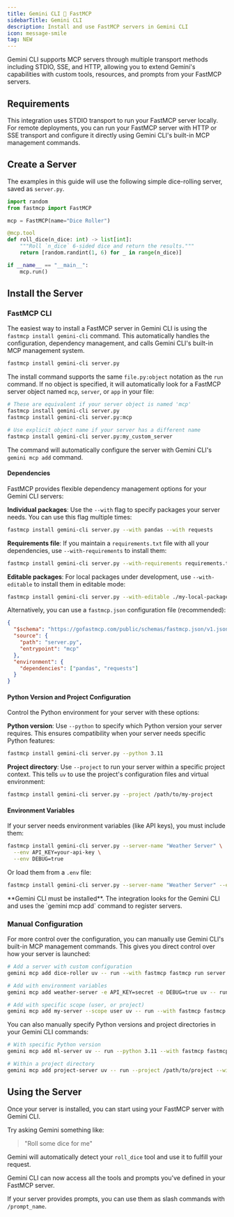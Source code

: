 ```yaml
---
title: Gemini CLI 🤝 FastMCP
sidebarTitle: Gemini CLI
description: Install and use FastMCP servers in Gemini CLI
icon: message-smile
tag: NEW
---
```



<LocalFocusTip />

Gemini CLI supports MCP servers through multiple transport methods including STDIO, SSE, and HTTP, allowing you to extend Gemini's capabilities with custom tools, resources, and prompts from your FastMCP servers.

## Requirements

This integration uses STDIO transport to run your FastMCP server locally. For remote deployments, you can run your FastMCP server with HTTP or SSE transport and configure it directly using Gemini CLI's built-in MCP management commands.

## Create a Server

The examples in this guide will use the following simple dice-rolling server, saved as `server.py`.

```python server.py
import random
from fastmcp import FastMCP

mcp = FastMCP(name="Dice Roller")

@mcp.tool
def roll_dice(n_dice: int) -> list[int]:
    """Roll `n_dice` 6-sided dice and return the results."""
    return [random.randint(1, 6) for _ in range(n_dice)]

if __name__ == "__main__":
    mcp.run()
```

## Install the Server

### FastMCP CLI
<VersionBadge version="2.13.0" />

The easiest way to install a FastMCP server in Gemini CLI is using the `fastmcp install gemini-cli` command. This automatically handles the configuration, dependency management, and calls Gemini CLI's built-in MCP management system.

```bash
fastmcp install gemini-cli server.py
```

The install command supports the same `file.py:object` notation as the `run` command. If no object is specified, it will automatically look for a FastMCP server object named `mcp`, `server`, or `app` in your file:

```bash
# These are equivalent if your server object is named 'mcp'
fastmcp install gemini-cli server.py
fastmcp install gemini-cli server.py:mcp

# Use explicit object name if your server has a different name
fastmcp install gemini-cli server.py:my_custom_server
```

The command will automatically configure the server with Gemini CLI's `gemini mcp add` command.

#### Dependencies

FastMCP provides flexible dependency management options for your Gemini CLI servers:

**Individual packages**: Use the `--with` flag to specify packages your server needs. You can use this flag multiple times:

```bash
fastmcp install gemini-cli server.py --with pandas --with requests
```

**Requirements file**: If you maintain a `requirements.txt` file with all your dependencies, use `--with-requirements` to install them:

```bash
fastmcp install gemini-cli server.py --with-requirements requirements.txt
```

**Editable packages**: For local packages under development, use `--with-editable` to install them in editable mode:

```bash
fastmcp install gemini-cli server.py --with-editable ./my-local-package
```

Alternatively, you can use a `fastmcp.json` configuration file (recommended):

```json fastmcp.json
{
  "$schema": "https://gofastmcp.com/public/schemas/fastmcp.json/v1.json",
  "source": {
    "path": "server.py",
    "entrypoint": "mcp"
  },
  "environment": {
    "dependencies": ["pandas", "requests"]
  }
}
```


#### Python Version and Project Configuration

Control the Python environment for your server with these options:

**Python version**: Use `--python` to specify which Python version your server requires. This ensures compatibility when your server needs specific Python features:

```bash
fastmcp install gemini-cli server.py --python 3.11
```

**Project directory**: Use `--project` to run your server within a specific project context. This tells `uv` to use the project's configuration files and virtual environment:

```bash
fastmcp install gemini-cli server.py --project /path/to/my-project
```

#### Environment Variables

If your server needs environment variables (like API keys), you must include them:

```bash
fastmcp install gemini-cli server.py --server-name "Weather Server" \
  --env API_KEY=your-api-key \
  --env DEBUG=true
```

Or load them from a `.env` file:

```bash
fastmcp install gemini-cli server.py --server-name "Weather Server" --env-file .env
```

<Warning>
**Gemini CLI must be installed**. The integration looks for the Gemini CLI and uses the `gemini mcp add` command to register servers.
</Warning>

### Manual Configuration

For more control over the configuration, you can manually use Gemini CLI's built-in MCP management commands. This gives you direct control over how your server is launched:

```bash
# Add a server with custom configuration
gemini mcp add dice-roller uv -- run --with fastmcp fastmcp run server.py

# Add with environment variables
gemini mcp add weather-server -e API_KEY=secret -e DEBUG=true uv -- run --with fastmcp fastmcp run server.py

# Add with specific scope (user, or project)
gemini mcp add my-server --scope user uv -- run --with fastmcp fastmcp run server.py
```

You can also manually specify Python versions and project directories in your Gemini CLI commands:

```bash
# With specific Python version
gemini mcp add ml-server uv -- run --python 3.11 --with fastmcp fastmcp run server.py

# Within a project directory
gemini mcp add project-server uv -- run --project /path/to/project --with fastmcp fastmcp run server.py
```

## Using the Server

Once your server is installed, you can start using your FastMCP server with Gemini CLI.

Try asking Gemini something like:

> "Roll some dice for me"

Gemini will automatically detect your `roll_dice` tool and use it to fulfill your request.

Gemini CLI can now access all the tools and prompts you've defined in your FastMCP server. 

If your server provides prompts, you can use them as slash commands with `/prompt_name`.